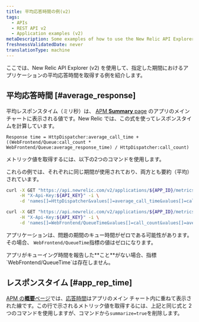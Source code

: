 ```yaml
---
title: 平均応答時間の例(v2)
tags:
  - APIs
  - REST API v2
  - Application examples (v2)
metaDescription: Some examples of how to use the New Relic API Explorer (v2) to get your app's average application response time.
freshnessValidatedDate: never
translationType: machine
---
```


ここでは、New Relic API Explorer (v2) を使用して、指定した期間におけるアプリケーションの平均応答時間を取得する例を紹介します。

## 平均応答時間 [#average_response]

平均レスポンスタイム（ミリ秒）は、 [APM **Summary** page](/docs/applications-menu/applications-overview) のアプリのメインチャートに表示される値です。New Relic では、この式を使ってレスポンスタイムを計算しています。

```
Response time = HttpDispatcher:average_call_time + ((WebFrontend/Queue:call_count * WebFrontend/Queue:average_response_time) / HttpDispatcher:call_count)
```

メトリック値を取得するには、以下の2つのコマンドを使用します。

これらの例では、それぞれに同じ期間が使用されており、両方とも要約（平均）されています。

```bash
curl -X GET "https://api.newrelic.com/v2/applications/${APP_ID}/metrics/data.xml" \
     -H "X-Api-Key:${API_KEY}" -i \
     -d 'names[]=HttpDispatcher&values[]=average_call_time&values[]=call_count&from=2014-03-01T20:59:00+00:00&to=2014-03-01T21:59:00+00:00&summarize=true'
```

```bash
curl -X GET "https://api.newrelic.com/v2/applications/${APP_ID}/metrics/data.xml" \
     -H "X-Api-Key:${API_KEY}" -i \
     -d 'names[]=WebFrontend/QueueTime&values[]=call_count&values[]=average_response_time&from=2014-03-01T20:59:00+00:00&to=2014-03-01T21:59:00+00:00&summarize=true'
```

アプリケーションは、問題の期間のキュー時間がゼロである可能性があります。その場合、 `WebFrontend/QueueTime`指標の値はゼロになります。

<Callout variant="tip">
  アプリがキューイング時間を報告した**こと**がない場合、指標`WebFrontend/QueueTime`は存在しません。
</Callout>

## レスポンスタイム [#app_rep_time]

[APM の**概要**ページ](/docs/applications-menu/applications-overview)では、[応答時間](/docs/data-analysis/user-interface-functions/view-your-data/response-time)はアプリのメイン チャート内に重ねて表示された線です。この行で示されるメトリック値を取得するには、上記と同じ式と 2 つのコマンドを使用しますが、コマンドから`summarize=true`を削除します。